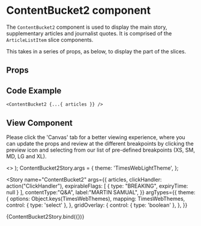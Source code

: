 
<Meta
  title="Newskit Slices/Content Bucket 2"
  component={ContentBucket2}
/>

# ContentBucket2 component
The `ContentBucket2` component is used to display the main story, supplementary articles and journalist quotes.
It is comprised of the `ArticleListItem` slice components.

This takes in a series of props, as below, to display the part of the slices.

## Props
<Props of={ContentBucket2} />

## Code Example
`<ContentBucket2 {...{ articles }} />`

## View Component
Please click the 'Canvas' tab for a better viewing experience, where you can update the props and review at the different breakpoints by clicking the preview icon and selecting from our list of pre-defined breakpoints (XS, SM, MD, LG and XL).

  <TCThemeProvider theme={theme}>
    <>
      <GridOverlay show={gridOverlay} />
      <ContentBucket2 {...{ articles, clickHandler }} />
    </>
  </TCThemeProvider>
);
ContentBucket2Story.args = {
  theme: 'TimesWebLightTheme',
};

<Story
  name="ContentBucket2"
  args={{
    articles,
    clickHandler: action("ClickHandler"),
    expirableFlags: [
        {
          type: "BREAKING",
          expiryTime: null
        }
    ],
    contentType:"Q&A",
    label:"MARTIN SAMUAL",
  }}
  argTypes={{
    theme: {
      options: Object.keys(TimesWebThemes),
      mapping: TimesWebThemes,
      control: { type: 'select' },
    },
    gridOverlay: {
      control: { type: 'boolean' },
    },
  }}
>
  {ContentBucket2Story.bind({})}
</Story>